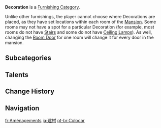 {{Terminology Infobox
|type         = Item Groups
|type2        = Furnishing Categories
|type3        = Interior Furnishings
}}
'''Decoration''' is a [[Furnishing Category]].

Unlike other furnishings, the player cannot choose where Decorations are placed, as they have set locations within each room of the [[Mansion]]. Some rooms may not have a spot for a particular Decoration (for example, most rooms do not have [[Decoration/Stairs|Stairs]] and some do not have [[Decoration/Ceiling Lamp|Ceiling Lamps]]). As well, changing the [[Decoration/Room Door|Room Door]] for one room will change it for every door in the mansion.

==Subcategories==
{{DPL Furnishing Categories|Decoration}}

==Talents==
{{Talents by Category Table|Decoration Creation Refund Talents}}

==Change History==
{{Change History|1.5}}

==Navigation==
{{Furnishing Navbox|interior}}

[[Category:Decoration| ]]

[[fr:Aménagements]]
[[ja:建材]]
[[pt-br:Colocar]]